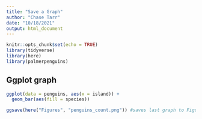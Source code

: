 ```yaml
---
title: "Save a Graph"
author: "Chase Tarr"
date: "10/18/2021"
output: html_document
---
```


```r
knitr::opts_chunk$set(echo = TRUE)
library(tidyverse)
library(here)
library(palmerpenguins)
```

## Ggplot graph

```r
ggplot(data = penguins, aes(x = island)) +
  geom_bar(aes(fill = species))
```

```r
ggsave(here("Figures", "penguins_count.png")) #saves last graph to Figures folder
```

